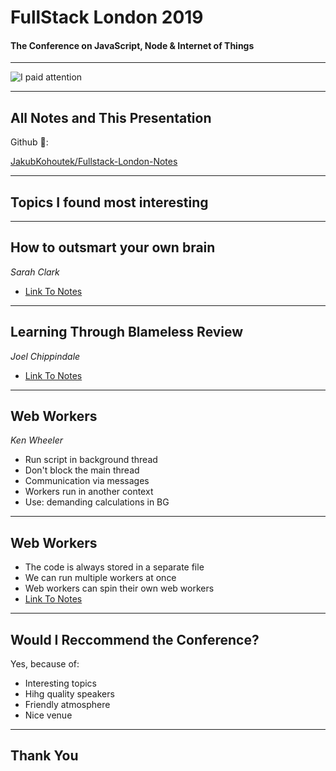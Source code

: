 
# FullStack London 2019

#### The Conference on JavaScript, Node & Internet of Things

---

![I paid attention](./focusing_me.jpg)

---

## All Notes and This Presentation

Github 🔗:

[JakubKohoutek/Fullstack-London-Notes](https://github.com/JakubKohoutek/Fullstack-London-Notes)

---


## Topics I found most interesting

---

## How to outsmart your own brain
<Cite>Sarah Clark</Cite>  

* [Link To Notes](https://github.com/JakubKohoutek/Fullstack-London-Notes/blob/master/Day-three/How-to-outsmart-your-brain.md)

---

## Learning Through Blameless Review
<Cite>Joel Chippindale</Cite>  

* [Link To Notes](https://github.com/JakubKohoutek/Fullstack-London-Notes/blob/master/Day-two/Learning-through-blameless-reviews.md)

---

## Web Workers
<Cite>Ken Wheeler</Cite>

* Run script in background thread
* Don't block the main thread
* Communication via messages
* Workers run in another context
* Use: demanding calculations in BG

---

## Web Workers

* The code is always stored in a separate file
* We can run multiple workers at once
* Web workers can spin their own web workers
* [Link To Notes](https://github.com/JakubKohoutek/Fullstack-London-Notes/blob/master/Day-one/Keynote-by-Ken-Wheeler.md)

---

## Would I Reccommend the Conference?

Yes, because of:

* Interesting topics
* Hihg quality speakers
* Friendly atmosphere
* Nice venue

---

## Thank You
